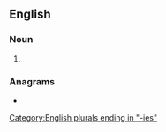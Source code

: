 ==English==

===Noun===
{{head|en|noun form}}

# {{plural of|en|enormity}}

===Anagrams===
* {{anagrams|en|a=eeiimnorst|iminoester|metirosine}}

[[Category:English plurals ending in "-ies"]]